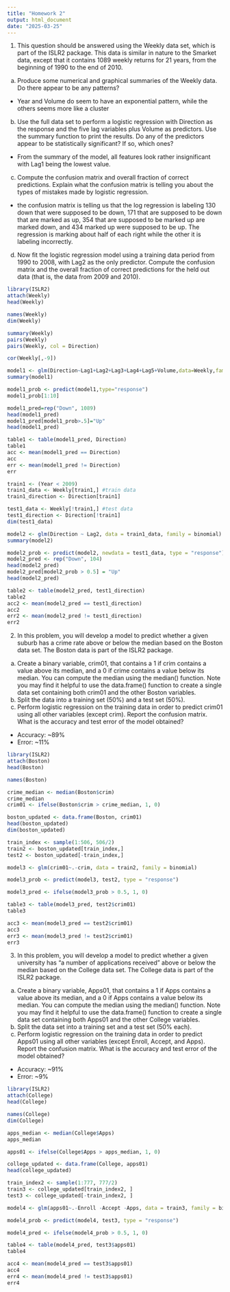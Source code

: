 ```yaml
---
title: "Homework 2"
output: html_document
date: "2025-03-25"
---
```


1)
This question should be answered using the Weekly data set, which is part of the ISLR2 package. This data is
similar in nature to the Smarket data, except that it contains 1089 weekly returns for 21 years, from the
beginning of 1990 to the end of 2010.
(a) Produce some numerical and graphical summaries of the Weekly data. Do there appear to be any patterns?
  - Year and Volume do seem to have an exponential pattern, while the others seems more like a cluster
  
(b) Use the full data set to perform a logistic regression with Direction as the response and the five lag variables plus Volume as predictors. Use the summary function to print the results. Do any of the predictors appear to be statistically significant? If so, which ones?
  - From the summary of the model, all features look rather insignificant with Lag1 being the lowest value.
  
(c) Compute the confusion matrix and overall fraction of correct predictions. Explain what the confusion matrix is telling you about the types of mistakes made by logistic regression.
  - the confusion matrix is telling us that the log regression is labeling 130 down that were supposed to be
    down, 171 that are supposed to be down that are marked as up, 354 that are supposed to be marked up are
    marked down, and 434 marked up were supposed to be up. The regression is marking about half of each
    right while the other it is labeling incorrectly.

(d) Now fit the logistic regression model using a training data period from 1990 to 2008, with Lag2 as the only predictor. Compute the confusion matrix and the overall fraction of correct predictions for the held out data (that is, the data from 2009 and 2010).
```r
library(ISLR2)
attach(Weekly)
head(Weekly)

names(Weekly)
dim(Weekly)

summary(Weekly)
pairs(Weekly)
pairs(Weekly, col = Direction)

cor(Weekly[,-9])

model1 <- glm(Direction~Lag1+Lag2+Lag3+Lag4+Lag5+Volume,data=Weekly,family=binomial)
summary(model1)

model1_prob <- predict(model1,type="response")
model1_prob[1:10]

model1_pred=rep("Down", 1089)
head(model1_pred)
model1_pred[model1_prob>.5]="Up"
head(model1_pred)

table1 <- table(model1_pred, Direction)
table1
acc <- mean(model1_pred == Direction)
acc
err <- mean(model1_pred != Direction)
err

train1 <- (Year < 2009)
train1_data <- Weekly[train1,] #train data
train1_direction <- Direction[train1]

test1_data <- Weekly[!train1,] #test data
test1_direction <- Direction[!train1]
dim(test1_data)

model2 <- glm(Direction ~ Lag2, data = train1_data, family = binomial)
summary(model2)

model2_prob <- predict(model2, newdata = test1_data, type = "response")
model2_pred <- rep("Down", 104)
head(model2_pred)
model2_pred[model2_prob > 0.5] = "Up"
head(model2_pred)

table2 <- table(model2_pred, test1_direction)
table2
acc2 <- mean(model2_pred == test1_direction)
acc2
err2 <- mean(model2_pred != test1_direction)
err2
```


(2)
In this problem, you will develop a model to predict whether a given suburb has a crime rate above or below the median based on the Boston data set. The Boston data is part of the ISLR2 package.
(a) Create a binary variable, crim01, that contains a 1 if crim contains a value above its median, and a 0 if crime contains a value below its median. You can compute the median using the median() function. Note you may find it helpful to use the data.frame() function to create a single data set containing both crim01 and the other Boston variables.
(b) Split the data into a training set (50%) and a test set (50%).
(c) Perform logistic regression on the training data in order to predict crim01 using all other variables (except crim). Report the confusion matrix. What is the accuracy and test error of the model obtained?
- Accuracy: ~89%
- Error: ~11%
```r
library(ISLR2)
attach(Boston)
head(Boston)

names(Boston)

crime_median <- median(Boston$crim)
crime_median
crim01 <- ifelse(Boston$crim > crime_median, 1, 0)

boston_updated <- data.frame(Boston, crim01)
head(boston_updated)
dim(boston_updated)

train_index <- sample(1:506, 506/2)
train2 <- boston_updated[train_index,]
test2 <- boston_updated[-train_index,]

model3 <- glm(crim01~.-crim, data = train2, family = binomial)

model3_prob <- predict(model3, test2, type = "response")

model3_pred <- ifelse(model3_prob > 0.5, 1, 0)

table3 <- table(model3_pred, test2$crim01)
table3

acc3 <- mean(model3_pred == test2$crim01)
acc3
err3 <- mean(model3_pred != test2$crim01)
err3
```


(3)
In this problem, you will develop a model to predict whether a given university has “a number of applications received” above or below the median based on the College data set. The College data is part of the ISLR2 package.
(a) Create a binary variable, Apps01, that contains a 1 if Apps contains a value above its median, and a 0 if Apps contains a value below its median. You can compute the median using the median() function. Note you
may find it helpful to use the data.frame() function to create a single data set containing both Apps01 and the other College variables.
(b) Split the data set into a training set and a test set (50% each).
(c) Perform logistic regression on the training data in order to predict Apps01 using all other variables (except Enroll, Accept, and Apps). Report the confusion matrix. What is the accuracy and test error of the model obtained?
- Accuracy: ~91%
- Error: ~9%
```r
library(ISLR2)
attach(College)
head(College)

names(College)
dim(College)

apps_median <- median(College$Apps)
apps_median

apps01 <- ifelse(College$Apps > apps_median, 1, 0)

college_updated <- data.frame(College, apps01)
head(college_updated)

train_index2 <- sample(1:777, 777/2)
train3 <- college_updated[train_index2, ]
test3 <- college_updated[-train_index2, ]

model4 <- glm(apps01~.-Enroll -Accept -Apps, data = train3, family = binomial)

model4_prob <- predict(model4, test3, type = "response")

model4_pred <- ifelse(model4_prob > 0.5, 1, 0)

table4 <- table(model4_pred, test3$apps01)
table4

acc4 <- mean(model4_pred == test3$apps01)
acc4
err4 <- mean(model4_pred != test3$apps01)
err4
```

